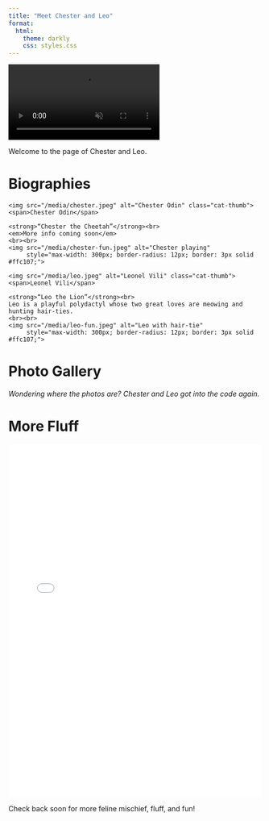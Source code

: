 ```yaml
---
title: "Meet Chester and Leo"
format:
  html:
    theme: darkly
    css: styles.css
---
```


<div class="video-wrapper">
  <video autoplay loop muted playsinline class="circle-video">
    <source src="/media/crazycat.mp4" type="video/mp4">
    Your browser does not support the video tag.
  </video>
</div>

Welcome to the page of Chester and Leo.

# Biographies

<div class="cat-profiles">

  <!-- Button for Chester's profile -->
  <div class="cat-button" onclick="toggleContent('chester-profile', this)">
    <img src="/media/chester.jpeg" alt="Chester Odin" class="cat-thumb">
    <span>Chester Odin</span>
  </div>
  
  <!-- Chester's detailed profile (initially hidden) -->
  <div id="chester-profile" class="cat-details">
    <strong>“Chester the Cheetah”</strong><br>
    <em>More info coming soon</em>
    <br><br>
    <img src="/media/chester-fun.jpeg" alt="Chester playing" 
         style="max-width: 300px; border-radius: 12px; border: 3px solid #ffc107;">
  </div>

  <!-- Button for Leo's profile -->
  <div class="cat-button" onclick="toggleContent('leo-profile', this)">
    <img src="/media/leo.jpeg" alt="Leonel Vili" class="cat-thumb">
    <span>Leonel Vili</span>
  </div>
  
  <!-- Leo's detailed profile (initially hidden) -->
  <div id="leo-profile" class="cat-details">
    <strong>“Leo the Lion”</strong><br>
    Leo is a playful polydactyl whose two great loves are meowing and hunting hair-ties.
    <br><br>
    <img src="/media/leo-fun.jpeg" alt="Leo with hair-tie" 
         style="max-width: 300px; border-radius: 12px; border: 3px solid #ffc107;">
  </div>

</div>

# Photo Gallery

_Wondering where the photos are? Chester and Leo got into the code again._

# More Fluff

<iframe src="quiz.html" width="100%" height="700" style="border:none;"></iframe>

Check back soon for more feline mischief, fluff, and fun!

<script>
  // JavaScript function to toggle visibility of profiles
  function toggleContent(id, el) {
    const content = document.getElementById(id);
    // Check if content is currently visible
    const isOpen = content.style.display === "block";
    // Toggle display property between 'block' and 'none'
    content.style.display = isOpen ? "none" : "block";
    // Toggle 'open' class on the clicked element for styling
    el.classList.toggle("open", !isOpen);
  }
</script>